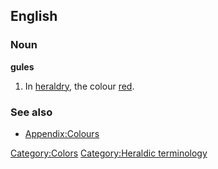 ==English==
===Noun===
'''gules'''

# In [[heraldry]], the colour [[red]].

===See also===
*[[Wiktionary_Appendix:Colours|Appendix:Colours]]

[[Category:Colors]]
[[Category:Heraldic terminology]]